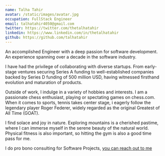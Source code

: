 ```yaml
---
name: Talha Tahir
avatar: /static/images/avatar.jpg
occupation: FullStack Engineer
email: talhatahir4050@gmail.com
twitter: https://twitter.com/thetalhatahir
linkedin: https://www.linkedin.com/in/thetalhatahir
github: https://github.com/talhatahir
---
```


An accomplished Engineer with a deep passion for software development. An experience spanning over a decade in the software industry.

I have had the privilege of collaborating with diverse startups. From early-stage ventures securing Series A funding to well-established companies backed by Series D funding of 500 million USD, having witnessed firsthand evolution and maturation of products.

Outside of work, I indulge in a variety of hobbies and interests. I am a passionate chess enthusiast, playing or spectating games on chess.com. When it comes to sports, tennis takes center stage, i eagerly follow the legendary player Roger Federer, widely regarded as the original Greatest of All Time (GOAT).

I find solace and joy in nature. Exploring mountains is a cherished pastime, where I can immerse myself in the serene beauty of the natural world. Physical fitness is also important, so hitting the gym is also a good time pass for me.

I do pro bono consulting for Software Projects, [you can reach out to me](https://forms.gle/uoanBhUu2ubAkJyv5)

